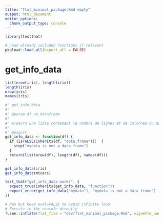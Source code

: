 ```yaml
---
title: "flat_minimal_package.Rmd empty"
output: html_document
editor_options: 
  chunk_output_type: console
---
```


```r
library(testthat)
```

<!--
 You need to run the 'description' chunk in the '0-dev_history.Rmd' file before continuing your code there.
-->

```r
# Load already included functions if relevant
pkgload::load_all(export_all = FALSE)
```

# get_info_data

```r
list(nrow(iris), length(iris))
length(iris)
nrow(iris)
names(iris)
```
    
```r
#' get_info_data
#' 
#' @param df un dataframe
#'
#' @return une liste contenant le nombre de lignes et de colonnes du dataframe
#' 
#' @export
get_info_data <- function(df) {
  if (isFALSE(inherits(df, "data.frame")))  {
    stop("mydata is not a data frame")
  }
  return(list(nrow(df), length(df), names(df)))
}
```
  
```r
get_info_data(iris)
get_info_data(mtcars)

```
  
```r
test_that("get_info_data works", {
  expect_true(inherits(get_info_data, "function")) 
  expect_error(get_info_data("mydata"), "mydata is not a data frame")
})
```
  

```r
# Run but keep eval=FALSE to avoid infinite loop
# Execute in the console directly
fusen::inflate(flat_file = "dev/flat_minimal_package.Rmd", vignette_name = "Minimal")
```
